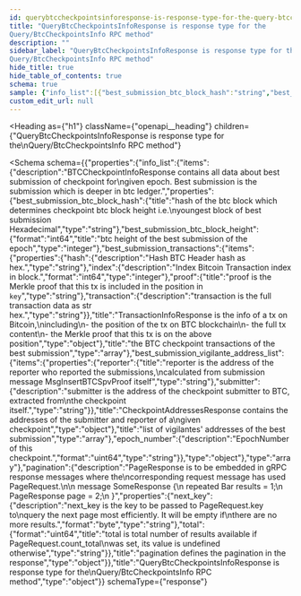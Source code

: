```yaml
---
id: querybtccheckpointsinforesponse-is-response-type-for-the-query-btccheckpointsinfo-rpc-method
title: "QueryBtcCheckpointsInfoResponse is response type for the
Query/BtcCheckpointsInfo RPC method"
description: ""
sidebar_label: "QueryBtcCheckpointsInfoResponse is response type for the
Query/BtcCheckpointsInfo RPC method"
hide_title: true
hide_table_of_contents: true
schema: true
sample: {"info_list":[{"best_submission_btc_block_hash":"string","best_submission_btc_block_height":0,"best_submission_transactions":[{"hash":"string","index":0,"proof":"string","transaction":"string"}],"best_submission_vigilante_address_list":[{"reporter":"string","submitter":"string"}],"epoch_number":"string"}],"pagination":{"next_key":"string","total":"string"}}
custom_edit_url: null
---
```



<Heading
  as={"h1"}
  className={"openapi__heading"}
  children={"QueryBtcCheckpointsInfoResponse is response type for the\nQuery/BtcCheckpointsInfo RPC method"}
>
</Heading>





<Schema
  schema={{"properties":{"info_list":{"items":{"description":"BTCCheckpointInfoResponse contains all data about best submission of checkpoint for\ngiven epoch. Best submission is the submission which is deeper in btc ledger.","properties":{"best_submission_btc_block_hash":{"title":"hash of the btc block which determines checkpoint btc block height i.e.\nyoungest block of best submission Hexadecimal","type":"string"},"best_submission_btc_block_height":{"format":"int64","title":"btc height of the best submission of the epoch","type":"integer"},"best_submission_transactions":{"items":{"properties":{"hash":{"description":"Hash BTC Header hash as hex.","type":"string"},"index":{"description":"Index Bitcoin Transaction index in block.","format":"int64","type":"integer"},"proof":{"title":"proof is the Merkle proof that this tx is included in the position in `key`","type":"string"},"transaction":{"description":"transaction is the full transaction data as str hex.","type":"string"}},"title":"TransactionInfoResponse is the info of a tx on Bitcoin,\nincluding\n- the position of the tx on BTC blockchain\n- the full tx content\n- the Merkle proof that this tx is on the above position","type":"object"},"title":"the BTC checkpoint transactions of the best submission","type":"array"},"best_submission_vigilante_address_list":{"items":{"properties":{"reporter":{"title":"reporter is the address of the reporter who reported the submissions,\ncalculated from submission message MsgInsertBTCSpvProof itself","type":"string"},"submitter":{"description":"submitter is the address of the checkpoint submitter to BTC, extracted from\nthe checkpoint itself.","type":"string"}},"title":"CheckpointAddressesResponse contains the addresses of the submitter and reporter of a\ngiven checkpoint","type":"object"},"title":"list of vigilantes' addresses of the best submission","type":"array"},"epoch_number":{"description":"EpochNumber of this checkpoint.","format":"uint64","type":"string"}},"type":"object"},"type":"array"},"pagination":{"description":"PageResponse is to be embedded in gRPC response messages where the\ncorresponding request message has used PageRequest.\n\n message SomeResponse {\n         repeated Bar results = 1;\n         PageResponse page = 2;\n }","properties":{"next_key":{"description":"next_key is the key to be passed to PageRequest.key to\nquery the next page most efficiently. It will be empty if\nthere are no more results.","format":"byte","type":"string"},"total":{"format":"uint64","title":"total is total number of results available if PageRequest.count_total\nwas set, its value is undefined otherwise","type":"string"}},"title":"pagination defines the pagination in the response","type":"object"}},"title":"QueryBtcCheckpointsInfoResponse is response type for the\nQuery/BtcCheckpointsInfo RPC method","type":"object"}}
  schemaType={"response"}
>
  
</Schema>
            